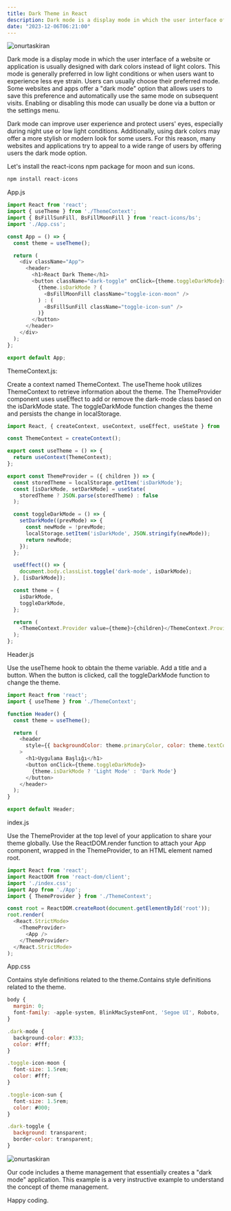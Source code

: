 ```yaml
---
title: Dark Theme in React
description: Dark mode is a display mode in which the user interface of a website or application is usually designed with dark colors instead of light colors.
date: "2023-12-06T06:21:00"
---
```


<img className="w-full rounded-xl" src="https://res.cloudinary.com/djfqidbj1/image/upload/v1701832887/egvasnyoc2xpho9rpefs.jpg" alt="onurtaskiran" />

Dark mode is a display mode in which the user interface of a website or application is usually designed with dark colors instead of light colors. This mode is generally preferred in low light conditions or when users want to experience less eye strain. Users can usually choose their preferred mode. Some websites and apps offer a "dark mode" option that allows users to save this preference and automatically use the same mode on subsequent visits. Enabling or disabling this mode can usually be done via a button or the settings menu.

Dark mode can improve user experience and protect users' eyes, especially during night use or low light conditions. Additionally, using dark colors may offer a more stylish or modern look for some users. For this reason, many websites and applications try to appeal to a wide range of users by offering users the dark mode option.

Let's install the react-icons npm package for moon and sun icons.

```javascript
npm install react-icons
```
App.js
```javascript
import React from 'react';
import { useTheme } from './ThemeContext';
import { BsFillSunFill, BsFillMoonFill } from 'react-icons/bs';
import './App.css';

const App = () => {
  const theme = useTheme();

  return (
    <div className="App">
      <header>
        <h1>React Dark Theme</h1>
        <button className="dark-toggle" onClick={theme.toggleDarkMode}>
          {theme.isDarkMode ? (
            <BsFillMoonFill className="toggle-icon-moon" />
          ) : (
            <BsFillSunFill className="toggle-icon-sun" />
          )}
        </button>
      </header>
    </div>
  );
};

export default App;
 ```

ThemeContext.js:

Create a context named ThemeContext.
The useTheme hook utilizes ThemeContext to retrieve information about the theme.
The ThemeProvider component uses useEffect to add or remove the dark-mode class based on the isDarkMode state. The toggleDarkMode function changes the theme and persists the change in localStorage.

```javascript
import React, { createContext, useContext, useEffect, useState } from 'react';

const ThemeContext = createContext();

export const useTheme = () => {
  return useContext(ThemeContext);
};

export const ThemeProvider = ({ children }) => {
  const storedTheme = localStorage.getItem('isDarkMode');
  const [isDarkMode, setDarkMode] = useState(
    storedTheme ? JSON.parse(storedTheme) : false
  );

  const toggleDarkMode = () => {
    setDarkMode((prevMode) => {
      const newMode = !prevMode;
      localStorage.setItem('isDarkMode', JSON.stringify(newMode));
      return newMode;
    });
  };

  useEffect(() => {
    document.body.classList.toggle('dark-mode', isDarkMode);
  }, [isDarkMode]);

  const theme = {
    isDarkMode,
    toggleDarkMode,
  };

  return (
    <ThemeContext.Provider value={theme}>{children}</ThemeContext.Provider>
  );
};
```
Header.js

Use the useTheme hook to obtain the theme variable.
Add a title and a button. When the button is clicked, call the toggleDarkMode function to change the theme.
```javascript
import React from 'react';
import { useTheme } from './ThemeContext';

function Header() {
  const theme = useTheme();

  return (
    <header
      style={{ backgroundColor: theme.primaryColor, color: theme.textColor }}
    >
      <h1>Uygulama Başlığı</h1>
      <button onClick={theme.toggleDarkMode}>
        {theme.isDarkMode ? 'Light Mode' : 'Dark Mode'}
      </button>
    </header>
  );
}

export default Header;
```

index.js

Use the ThemeProvider at the top level of your application to share your theme globally.
Use the ReactDOM.render function to attach your App component, wrapped in the ThemeProvider, to an HTML element named root.
```javascript
import React from 'react';
import ReactDOM from 'react-dom/client';
import './index.css';
import App from './App';
import { ThemeProvider } from './ThemeContext';

const root = ReactDOM.createRoot(document.getElementById('root'));
root.render(
  <React.StrictMode>
    <ThemeProvider>
      <App />
    </ThemeProvider>
  </React.StrictMode>
);
```

App.css 

Contains style definitions related to the theme.Contains style definitions related to the theme.
```javascript
body {
  margin: 0;
  font-family: -apple-system, BlinkMacSystemFont, 'Segoe UI', Roboto, 'Helvetica Neue', Arial, sans-serif;
}

.dark-mode {
  background-color: #333;
  color: #fff;
}

.toggle-icon-moon {
  font-size: 1.5rem;
  color: #fff;
}

.toggle-icon-sun {
  font-size: 1.5rem;
  color: #000;
}

.dark-toggle {
  background: transparent;
  border-color: transparent;
}
```
<img className="w-full " src="https://res.cloudinary.com/djfqidbj1/image/upload/v1701832802/yp9rjtqefd5apmmc68ze.jpg" alt="onurtaskiran" />

Our code includes a theme management that essentially creates a "dark mode" application. This example is a very instructive example to understand the concept of theme management.

Happy coding.
